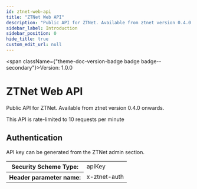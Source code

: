 ```yaml
---
id: ztnet-web-api
title: "ZTNet Web API"
description: "Public API for ZTNet. Available from ztnet version 0.4.0 onwards."
sidebar_label: Introduction
sidebar_position: 0
hide_title: true
custom_edit_url: null
---
```



<span className={"theme-doc-version-badge badge badge--secondary"}>Version: 1.0.0</span>

# ZTNet Web API



Public API for ZTNet. Available from ztnet version 0.4.0 onwards.

This API is rate-limited to 10 requests per minute


<div style={{"marginBottom":"2rem"}}><h2 id={"authentication"} style={{"marginBottom":"1rem"}}>Authentication</h2><SchemaTabs className={"openapi-tabs__security-schemes"}><TabItem label={"API Key: x-ztnet-auth"} value={"x-ztnet-auth"}>

API key can be generated from the ZTNet admin section.

<div><table><tbody><tr><th>Security Scheme Type:</th><td>apiKey</td></tr><tr><th>Header parameter name:</th><td>x-ztnet-auth</td></tr></tbody></table></div></TabItem></SchemaTabs></div>
      
